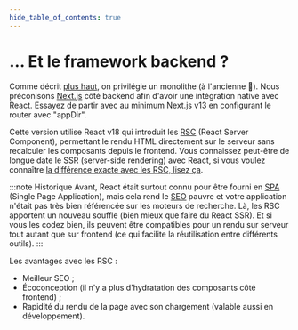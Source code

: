 ```yaml
---
hide_table_of_contents: true
---
```


# … Et le framework backend ?

Comme décrit [plus haut](frontend-backend-close/monorepository.mdx), on privilégie un monolithe (à l'ancienne 👵). Nous préconisons [Next.js](https://github.com/vercel/next.js/) côté backend afin d'avoir une intégration native avec React. Essayez de partir avec au minimum Next.js v13 en configurant le router avec "appDir".

Cette version utilise React v18 qui introduit les [RSC](https://react.dev/blog/2023/03/22/react-labs-what-we-have-been-working-on-march-2023) (React Server Component), permettant le rendu HTML directement sur le serveur sans recalculer les composants depuis le frontend. Vous connaissez peut-être de longue date le SSR (server-side rendering) avec React, si vous voulez connaître [la différence exacte avec les RSC, lisez ça](https://stackoverflow.com/a/76325921).

:::note Historique
Avant, React était surtout connu pour être fourni en [SPA](https://en.wikipedia.org/wiki/Single-page_application) (Single Page Application), mais cela rend le [SEO](https://en.wikipedia.org/wiki/Search_engine_optimization) pauvre et votre application n'était pas très bien référencée sur les moteurs de recherche. Là, les RSC apportent un nouveau souffle (bien mieux que faire du React SSR). Et si vous les codez bien, ils peuvent être compatibles pour un rendu sur serveur tout autant que sur frontend (ce qui facilite la réutilisation entre différents outils).
:::

Les avantages avec les RSC :

- Meilleur SEO ;
- Écoconception (il n'y a plus d'hydratation des composants côté frontend) ;
- Rapidité du rendu de la page avec son chargement (valable aussi en développement).
